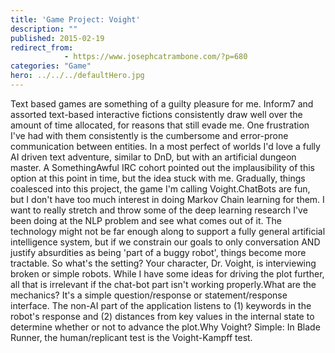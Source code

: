 ```yaml
---
title: 'Game Project: Voight'
description: ""
published: 2015-02-19
redirect_from: 
            - https://www.josephcatrambone.com/?p=680
categories: "Game"
hero: ../../../defaultHero.jpg
---
```

Text based games are something of a guilty pleasure for me. Inform7 and assorted text-based interactive fictions consistently draw well over the amount of time allocated, for reasons that still evade me. One frustration I've had with them consistently is the cumbersome and error-prone communication between entities. In a most perfect of worlds I'd love a fully AI driven text adventure, similar to DnD, but with an artificial dungeon master. A SomethingAwful IRC cohort pointed out the implausibility of this option at this point in time, but the idea stuck with me. Gradually, things coalesced into this project, the game I'm calling Voight.ChatBots are fun, but I don't have too much interest in doing Markov Chain learning for them. I want to really stretch and throw some of the deep learning research I've been doing at the NLP problem and see what comes out of it. The technology might not be far enough along to support a fully general artificial intelligence system, but if we constrain our goals to only conversation AND justify absurdities as being 'part of a buggy robot', things become more tractable. So what's the setting? Your character, Dr. Voight, is interviewing broken or simple robots. While I have some ideas for driving the plot further, all that is irrelevant if the chat-bot part isn't working properly.What are the mechanics? It's a simple question/response or statement/response interface. The non-AI part of the application listens to (1) keywords in the robot's response and (2) distances from key values in the internal state to determine whether or not to advance the plot.Why Voight? Simple: In Blade Runner, the human/replicant test is the Voight-Kampff test.
